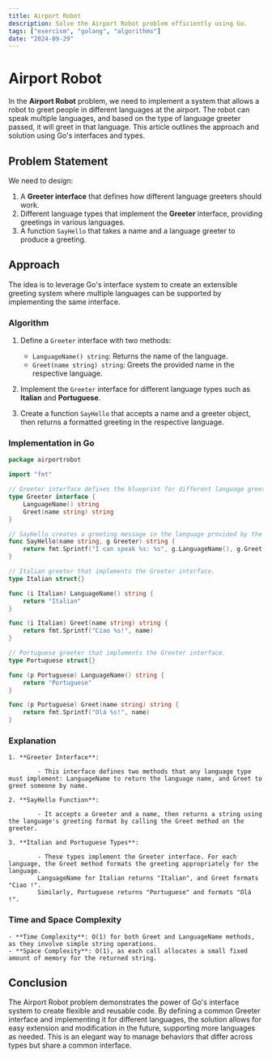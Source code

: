 ```yaml
---
title: Airport Robot
description: Solve the Airport Robot problem efficiently using Go.
tags: ["exercism", "golang", "algorithms"]
date: "2024-09-29"
---
```


# Airport Robot

In the **Airport Robot** problem, we need to implement a system that allows a robot to greet people in different languages at the airport. The robot can speak multiple languages, and based on the type of language greeter passed, it will greet in that language. This article outlines the approach and solution using Go's interfaces and types.

## Problem Statement

We need to design:
1. A **Greeter interface** that defines how different language greeters should work.
2. Different language types that implement the **Greeter** interface, providing greetings in various languages.
3. A function `SayHello` that takes a name and a language greeter to produce a greeting.

## Approach

The idea is to leverage Go's interface system to create an extensible greeting system where multiple languages can be supported by implementing the same interface.

### Algorithm

1. Define a `Greeter` interface with two methods:
   - `LanguageName() string`: Returns the name of the language.
   - `Greet(name string) string`: Greets the provided name in the respective language.
   
2. Implement the `Greeter` interface for different language types such as **Italian** and **Portuguese**.

3. Create a function `SayHello` that accepts a name and a greeter object, then returns a formatted greeting in the respective language.

### Implementation in Go

```go
package airportrobot

import "fmt"

// Greeter interface defines the blueprint for different language greeters.
type Greeter interface {
	LanguageName() string
	Greet(name string) string
}

// SayHello creates a greeting message in the language provided by the Greeter.
func SayHello(name string, g Greeter) string {
	return fmt.Sprintf("I can speak %s: %s", g.LanguageName(), g.Greet(name))
}

// Italian greeter that implements the Greeter interface.
type Italian struct{}

func (i Italian) LanguageName() string {
	return "Italian"
}

func (i Italian) Greet(name string) string {
	return fmt.Sprintf("Ciao %s!", name)
}

// Portuguese greeter that implements the Greeter interface.
type Portuguese struct{}

func (p Portuguese) LanguageName() string {
	return "Portuguese"
}

func (p Portuguese) Greet(name string) string {
	return fmt.Sprintf("Olá %s!", name)
}
```


### Explanation
    1. **Greeter Interface**:
    
            - This interface defines two methods that any language type must implement: LanguageName to return the language name, and Greet to greet someone by name.

    2. **SayHello Function**:

            - It accepts a Greeter and a name, then returns a string using the language's greeting format by calling the Greet method on the greeter.

    3. **Italian and Portuguese Types**:

            - These types implement the Greeter interface. For each language, the Greet method formats the greeting appropriately for the language.
            LanguageName for Italian returns "Italian", and Greet formats "Ciao !".
            Similarly, Portuguese returns "Portuguese" and formats "Olá !".

### Time and Space Complexity
    - **Time Complexity**: O(1) for both Greet and LanguageName methods, as they involve simple string operations.
    - **Space Complexity**: O(1), as each call allocates a small fixed amount of memory for the returned string.

## Conclusion
The Airport Robot problem demonstrates the power of Go's interface system to create flexible and reusable code. By defining a common Greeter interface and implementing it for different languages, the solution allows for easy extension and modification in the future, supporting more languages as needed. This is an elegant way to manage behaviors that differ across types but share a common interface.